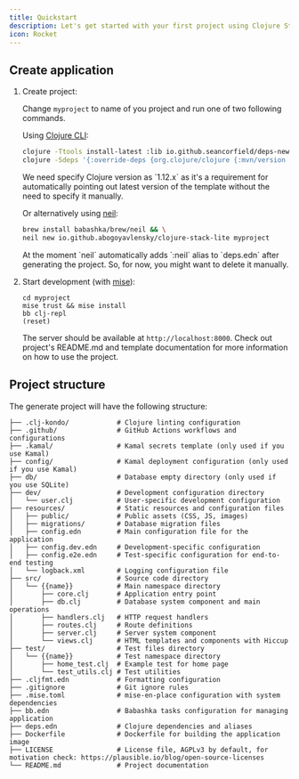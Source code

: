 ```yaml
---
title: Quickstart
description: Let's get started with your first project using Clojure Stack Lite!
icon: Rocket
---
```


## Create application

1. Create project:

   Change `myproject` to name of you project and run one of two following commands.

   Using [Clojure CLI](https://clojure.org/guides/install_clojure):

   ```bash
   clojure -Ttools install-latest :lib io.github.seancorfield/deps-new :as new && \
   clojure -Sdeps '{:override-deps {org.clojure/clojure {:mvn/version "1.12.0"}}}' -Tnew create :template io.github.abogoyavlensky/clojure-stack-lite :name myproject
   ```

   <Callout type="info">
     We need specify Clojure version as `1.12.x` as it's a requirement for automatically
     pointing out latest version of the template without the need to specify it manually.
   </Callout>

   Or alternatively using [neil](https://github.com/babashka/neil):

   ```bash
   brew install babashka/brew/neil && \
   neil new io.github.abogoyavlensky/clojure-stack-lite myproject
   ```
   <Callout type="warn">
     At the moment `neil` automatically adds `:neil` alias to `deps.edn` after generating the project.
     So, for now, you might want to delete it manually.
   </Callout>

2. Start development (with [mise](https://mise.jdx.dev/getting-started.html)):

   ```shell
   cd myproject
   mise trust && mise install
   bb clj-repl
   (reset)
   ```

   The server should be available at `http://localhost:8000`.
   Check out project's README.md and template documentation for more information on how to use the project.

## Project structure

The generate project will have the following structure:

```
├── .clj-kondo/            # Clojure linting configuration
├── .github/               # GitHub Actions workflows and configurations
├── .kamal/                # Kamal secrets template (only used if you use Kamal)
├── config/                # Kamal deployment configuration (only used if you use Kamal)
├── db/                    # Database empty directory (only used if you use SQLite)
├── dev/                   # Development configuration directory
│   └── user.clj           # User-specific development configuration
├── resources/             # Static resources and configuration files
│   ├── public/            # Public assets (CSS, JS, images)
│   ├── migrations/        # Database migration files
│   ├── config.edn         # Main configuration file for the application
│   ├── config.dev.edn     # Development-specific configuration
│   ├── config.e2e.edn     # Test-specific configuration for end-to-end testing
│   └── logback.xml        # Logging configuration file
├── src/                   # Source code directory
│   └── {{name}}           # Main namespace directory
│       ├── core.clj       # Application entry point
│       ├── db.clj         # Database system component and main operations
│       ├── handlers.clj   # HTTP request handlers
│       ├── routes.clj     # Route definitions
│       ├── server.clj     # Server system component
│       └── views.clj      # HTML templates and components with Hiccup
├── test/                  # Test files directory
│   └── {{name}}           # Test namespace directory
│       ├── home_test.clj  # Example test for home page
│       └── test_utils.clj # Test utilities
├── .cljfmt.edn            # Formatting configuration
├── .gitignore             # Git ignore rules
├── .mise.toml             # mise-en-place configuration with system dependencies
├── bb.edn                 # Babashka tasks configuration for managing application
├── deps.edn               # Clojure dependencies and aliases
├── Dockerfile             # Dockerfile for building the application image
├── LICENSE                # License file, AGPLv3 by default, for motivation check: https://plausible.io/blog/open-source-licenses
└── README.md              # Project documentation
```
